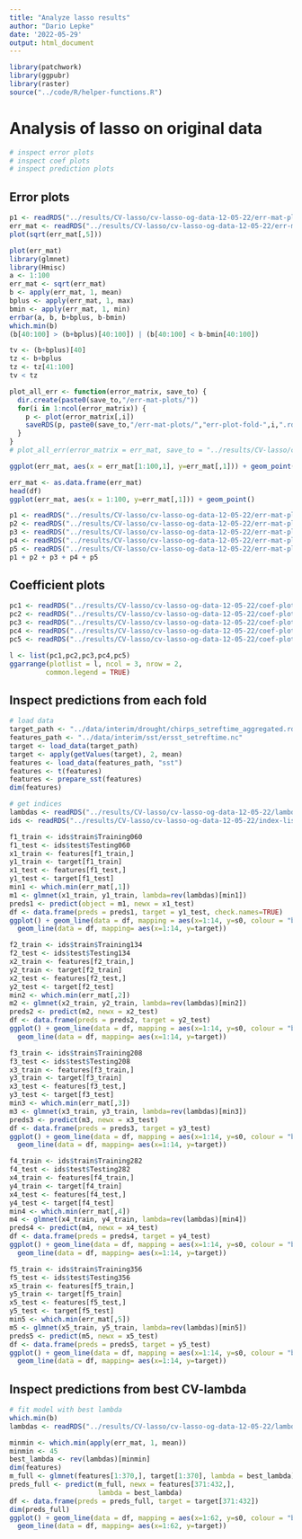 ```yaml
---
title: "Analyze lasso results"
author: "Dario Lepke"
date: '2022-05-29'
output: html_document
---
```


```r
library(patchwork)
library(ggpubr)
library(raster)
source("../code/R/helper-functions.R")
```

# Analysis of lasso on original data

```r
# inspect error plots
# inspect coef plots
# inspect prediction plots
```

## Error plots
```r
p1 <- readRDS("../results/CV-lasso/cv-lasso-og-data-12-05-22/err-mat-plots/err-plot-fold-1.rds")
err_mat <- readRDS("../results/CV-lasso/cv-lasso-og-data-12-05-22/err-mat.rds")
plot(sqrt(err_mat[,5]))

plot(err_mat)
library(glmnet)
library(Hmisc)
a <- 1:100
err_mat <- sqrt(err_mat)
b <- apply(err_mat, 1, mean)
bplus <- apply(err_mat, 1, max)
bmin <- apply(err_mat, 1, min)
errbar(a, b, b+bplus, b-bmin)
which.min(b)
(b[40:100] > (b+bplus)[40:100]) | (b[40:100] < b-bmin[40:100])

tv <- (b+bplus)[40]
tz <- b+bplus
tz <- tz[41:100]
tv < tz


```

```r
plot_all_err <- function(error_matrix, save_to) {
  dir.create(paste0(save_to,"/err-mat-plots/"))
  for(i in 1:ncol(error_matrix)) {
    p <- plot(error_matrix[,i])
    saveRDS(p, paste0(save_to,"/err-mat-plots/","err-plot-fold-",i,".rds"))
  }
}
# plot_all_err(error_matrix = err_mat, save_to = "../results/CV-lasso/cv-lasso-og-data-12-05-22/")
```

```r
ggplot(err_mat, aes(x = err_mat[1:100,1], y=err_mat[,1])) + geom_point()

err_mat <- as.data.frame(err_mat)
head(df)
ggplot(err_mat, aes(x = 1:100, y=err_mat[,1])) + geom_point()
```
```r
p1 <- readRDS("../results/CV-lasso/cv-lasso-og-data-12-05-22/err-mat-plots/err-plot-fold-1.rds")
p2 <- readRDS("../results/CV-lasso/cv-lasso-og-data-12-05-22/err-mat-plots/err-plot-fold-2.rds")
p3 <- readRDS("../results/CV-lasso/cv-lasso-og-data-12-05-22/err-mat-plots/err-plot-fold-3.rds")
p4 <- readRDS("../results/CV-lasso/cv-lasso-og-data-12-05-22/err-mat-plots/err-plot-fold-4.rds")
p5 <- readRDS("../results/CV-lasso/cv-lasso-og-data-12-05-22/err-mat-plots/err-plot-fold-5.rds")
p1 + p2 + p3 + p4 + p5
```
## Coefficient plots

```r
pc1 <- readRDS("../results/CV-lasso/cv-lasso-og-data-12-05-22/coef-plots/coef-plot-fold-1.rds")
pc2 <- readRDS("../results/CV-lasso/cv-lasso-og-data-12-05-22/coef-plots/coef-plot-fold-2.rds")
pc3 <- readRDS("../results/CV-lasso/cv-lasso-og-data-12-05-22/coef-plots/coef-plot-fold-3.rds")
pc4 <- readRDS("../results/CV-lasso/cv-lasso-og-data-12-05-22/coef-plots/coef-plot-fold-4.rds")
pc5 <- readRDS("../results/CV-lasso/cv-lasso-og-data-12-05-22/coef-plots/coef-plot-fold-5.rds")

l <- list(pc1,pc2,pc3,pc4,pc5)
ggarrange(plotlist = l, ncol = 3, nrow = 2,
         common.legend = TRUE)
```
## Inspect predictions from each fold
```r
# load data
target_path <- "../data/interim/drought/chirps_setreftime_aggregated.rds"
features_path <- "../data/interim/sst/ersst_setreftime.nc"
target <- load_data(target_path)
target <- apply(getValues(target), 2, mean)
features <- load_data(features_path, "sst")
features <- t(features)
features <- prepare_sst(features)
dim(features)
```


```r
# get indices
lambdas <- readRDS("../results/CV-lasso/cv-lasso-og-data-12-05-22/lambda-vec.rds")
ids <- readRDS("../results/CV-lasso/cv-lasso-og-data-12-05-22/index-list.rds")
```


```r
f1_train <- ids$train$Training060
f1_test <- ids$test$Testing060
x1_train <- features[f1_train,]
y1_train <- target[f1_train]
x1_test <- features[f1_test,]
y1_test <- target[f1_test]
min1 <- which.min(err_mat[,1])
m1 <- glmnet(x1_train, y1_train, lambda=rev(lambdas)[min1])
preds1 <- predict(object = m1, newx = x1_test)
df <- data.frame(preds = preds1, target = y1_test, check.names=TRUE)
ggplot() + geom_line(data = df, mapping = aes(x=1:14, y=s0, colour = "blue")) +
  geom_line(data = df, mapping= aes(x=1:14, y=target))
```

```r
f2_train <- ids$train$Training134
f2_test <- ids$test$Testing134
x2_train <- features[f2_train,]
y2_train <- target[f2_train]
x2_test <- features[f2_test,]
y2_test <- target[f2_test]
min2 <- which.min(err_mat[,2])
m2 <- glmnet(x2_train, y2_train, lambda=rev(lambdas)[min2])
preds2 <- predict(m2, newx = x2_test)
df <- data.frame(preds = preds2, target = y2_test)
ggplot() + geom_line(data = df, mapping = aes(x=1:14, y=s0, colour = "blue")) +
  geom_line(data = df, mapping= aes(x=1:14, y=target))
```
```r
f3_train <- ids$train$Training208
f3_test <- ids$test$Testing208
x3_train <- features[f3_train,]
y3_train <- target[f3_train]
x3_test <- features[f3_test,]
y3_test <- target[f3_test]
min3 <- which.min(err_mat[,3])
m3 <- glmnet(x3_train, y3_train, lambda=rev(lambdas)[min3])
preds3 <- predict(m3, newx = x3_test)
df <- data.frame(preds = preds3, target = y3_test)
ggplot() + geom_line(data = df, mapping = aes(x=1:14, y=s0, colour = "blue")) +
  geom_line(data = df, mapping= aes(x=1:14, y=target))
```
```r
f4_train <- ids$train$Training282
f4_test <- ids$test$Testing282
x4_train <- features[f4_train,]
y4_train <- target[f4_train]
x4_test <- features[f4_test,]
y4_test <- target[f4_test]
min4 <- which.min(err_mat[,4])
m4 <- glmnet(x4_train, y4_train, lambda=rev(lambdas)[min4])
preds4 <- predict(m4, newx = x4_test)
df <- data.frame(preds = preds4, target = y4_test)
ggplot() + geom_line(data = df, mapping = aes(x=1:14, y=s0, colour = "blue")) +
  geom_line(data = df, mapping= aes(x=1:14, y=target))
```

```r
f5_train <- ids$train$Training356
f5_test <- ids$test$Testing356
x5_train <- features[f5_train,]
y5_train <- target[f5_train]
x5_test <- features[f5_test,]
y5_test <- target[f5_test]
min5 <- which.min(err_mat[,5])
m5 <- glmnet(x5_train, y5_train, lambda=rev(lambdas)[min5])
preds5 <- predict(m5, newx = x5_test)
df <- data.frame(preds = preds5, target = y5_test)
ggplot() + geom_line(data = df, mapping = aes(x=1:14, y=s0, colour = "blue")) +
  geom_line(data = df, mapping= aes(x=1:14, y=target))
```



## Inspect predictions from best CV-lambda

```r
# fit model with best lambda
which.min(b)
lambdas <- readRDS("../results/CV-lasso/cv-lasso-og-data-12-05-22/lambda-vec.rds")
```

```r
minmin <- which.min(apply(err_mat, 1, mean))
minmin <- 45
best_lambda <- rev(lambdas)[minmin]
dim(features)
m_full <- glmnet(features[1:370,], target[1:370], lambda = best_lambda)
preds_full <- predict(m_full, newx = features[371:432,],
                      lambda = best_lambda)
df <- data.frame(preds = preds_full, target = target[371:432])
dim(preds_full)
ggplot() + geom_line(data = df, mapping = aes(x=1:62, y=s0, colour = "blue")) +
  geom_line(data = df, mapping= aes(x=1:62, y=target))

```







